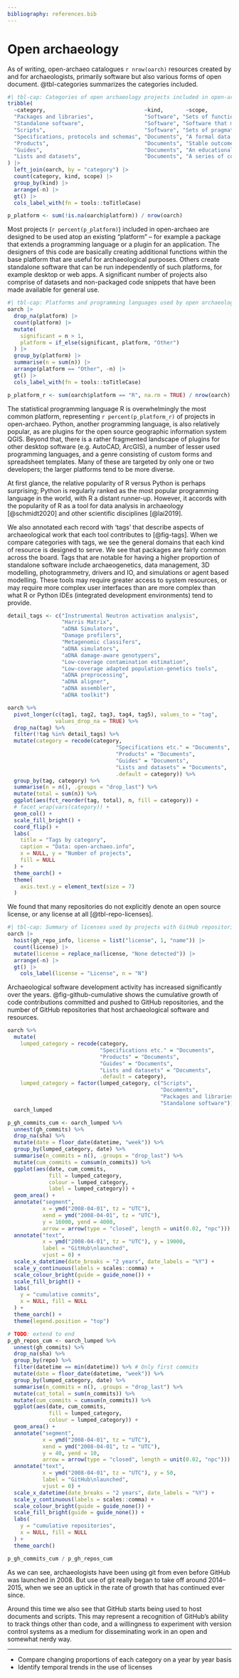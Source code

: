```yaml
---
bibliography: references.bib
---
```


# Open archaeology

```{=html}
<!-- Results I: description of open archaeology projects

- What kind of projects comprise open archaeology?
  x Breakdown of tags and categories
  x Breakdown of platforms and languages
  x Tags by category
  x Licenses?
- How has this changed over time?
  - Growth of open archaeology by number of commits
  - Growth of open archaeology by number of repos
  - Compare changing proportions of each category on a year by year basis
  - Identify periods associated with different rates of growth, and relate these with different general attitudes in the history of digital archaeology
-->
```
As of writing, open-archaeo catalogues `r nrow(oarch)` resources created by and for archaeologists, primarily software but also various forms of open document.
@tbl-categories summarizes the categories included.

```r
#| tbl-cap: Categories of open archaeology projects included in open-archaeo
tribble(
  ~category,                               ~kind,       ~scope,
  "Packages and libraries",                "Software", "Sets of functions assembled with clear purpose, and made accessible using standards established by an underlying platform.",
  "Standalone software",                   "Software", "Software that may be operated without needing to first access an underlying platform.",
  "Scripts",                               "Software", "Sets of pragmatically assembled mutable functions, often lacking complete documentation or adherence to protocols that would otherwise facilitate secondary use outside their original contexts of creation.",
  "Specifications, protocols and schemas", "Documents", "A formal data structure or framework intended to be used as a model.",
  "Products",                              "Documents", "Stable outcomes of creative work.",
  "Guides",                                "Documents", "An educational resource or documented protocol meant to instruct readers how to apply relevant tools or techniques.",
  "Lists and datasets",                    "Documents", "A series of consistently organized observations assembled with purpose."
) |>
  left_join(oarch, by = "category") |>
  count(category, kind, scope) |>
  group_by(kind) |>
  arrange(-n) |>
  gt() |>
  cols_label_with(fn = tools::toTitleCase)
```

```r
p_platform <- sum(!is.na(oarch$platform)) / nrow(oarch)
```

Most projects (`r percent(p_platform)`) included in open-archaeo are designed to be used atop an existing "platform" -- for example a package that extends a programming language or a plugin for an application.
The designers of this code are basically creating additional functions within the base platform that are useful for archaeological purposes.
Others create standalone software that can be run independently of such platforms, for example desktop or web apps.
A significant number of projects also comprise of datasets and non-packaged code snippets that have been made available for general use.

```r
#| tbl-cap: Platforms and programming languages used by open archaeology projects
oarch |>
  drop_na(platform) |>
  count(platform) |>
  mutate(
    significant = n > 1,
    platform = if_else(significant, platform, "Other")
  ) |>
  group_by(platform) |>
  summarise(n = sum(n)) |>
  arrange(platform == "Other", -n) |>
  gt() |>
  cols_label_with(fn = tools::toTitleCase)
```

```r
p_platform_r <- sum(oarch$platform == "R", na.rm = TRUE) / nrow(oarch)
```

The statistical programming language R is overwhelmingly the most common platform, representing `r percent(p_platform_r)` of projects in open-archaeo.
Python, another programming language, is also relatively popular, as are plugins for the open source geographic information system QGIS.
Beyond that, there is a rather fragmented landscape of plugins for other desktop software (e.g. AutoCAD, ArcGIS), a number of lesser used programming languages, and a genre consisting of custom forms and spreadsheet templates.
Many of these are targeted by only one or two developers; the larger platforms tend to be more diverse.

At first glance, the relative popularity of R versus Python is perhaps surprising; Python is regularly ranked as the most popular programming language in the world, with R a distant runner-up.
However, it accords with the popularity of R as a tool for data analysis in archaeology [@schmidt2020] and other scientific disciplines [@lai2019].

We also annotated each record with 'tags' that describe aspects of archaeological work that each tool contributes to [@fig-tags].
When we compare categories with tags, we see the general domains that each kind of resource is designed to serve.
We see that packages are fairly common across the board.
Tags that are notable for having a higher proportion of standalone software include archaeogenetics, data management, 3D modelling, photogrammetry, drivers and IO, and simulations or agent based modelling.
These tools may require greater access to system resources, or may require more complex user interfaces than are more complex than what R or Python IDEs (integrated development environments) tend to provide.

<!-- TODO: can we say anything more concrete about the tags? 
ZB response: We can look at the development of tags over time. For instance, a chart documenting year-over-year growth of each tag based on date of each project's first commit. I imagine this as a stacked bar chart (similar to below) but with segments coded to represent year of first commit. This would fit at the end of this section, under fog-github-cumulative. We can add charts documenting growth of platforms and licenses too. -->

```r
detail_tags <- c("Instrumental Neutron activation analysis",
                 "Harris Matrix",
                 "aDNA Simulators",
                 "Damage profilers",
                 "Metagenomic classifers",
                 "aDNA simulators",
                 "aDNA damage-aware genotypers",
                 "Low-coverage contamination estimation",
                 "Low-coverage adapted population-genetics tools",
                 "aDNA preprocessing",
                 "aDNA aligner",
                 "aDNA assembler",
                 "aDNA toolkit")

oarch %>%
  pivot_longer(c(tag1, tag2, tag3, tag4, tag5), values_to = "tag",
               values_drop_na = TRUE) %>%
  drop_na(tag) %>%
  filter(!tag %in% detail_tags) %>%
  mutate(category = recode(category,
                                  "Specifications etc." = "Documents",
                                  "Products" = "Documents",
                                  "Guides" = "Documents",
                                  "Lists and datasets" = "Documents",
                                  .default = category)) %>%
  group_by(tag, category) %>%
  summarise(n = n(), .groups = "drop_last") %>%
  mutate(total = sum(n)) %>%
  ggplot(aes(fct_reorder(tag, total), n, fill = category)) +
  # facet_wrap(vars(category)) +
  geom_col() +
  scale_fill_bright() +
  coord_flip() +
  labs(
    title = "Tags by category",
    caption = "Data: open-archaeo.info",
    x = NULL, y = "Number of projects",
    fill = NULL
  ) +
  theme_oarch() +
  theme(
    axis.text.y = element_text(size = 7)
  )
```


<!-- TODO: expand. -->
We found that many repositories do not explicitly denote an open source license, or any license at all [@tbl-repo-licenses].

```r
#| tbl-cap: Summary of licenses used by projects with GitHub repositories.
oarch |>
  hoist(gh_repo_info, license = list("license", 1, "name")) |>
  count(license) |>
  mutate(license = replace_na(license, "None detected")) |>
  arrange(-n) |>
  gt() |>
    cols_label(license = "License", n = "N")
```

Archaeological software development activity has increased significantly over the years.
@fig-github-cumulative shows the cumulative growth of code contributions committed and pushed to GitHub repositories, and the number of GitHub repositories that host archaeological software and resources.

```r
oarch %>% 
  mutate(
    lumped_category = recode(category,
                             "Specifications etc." = "Documents",
                             "Products" = "Documents",
                             "Guides" = "Documents",
                             "Lists and datasets" = "Documents",
                             .default = category),
    lumped_category = factor(lumped_category, c("Scripts",
                                                "Documents",
                                                "Packages and libraries",
                                                "Standalone software")) ) ->
  oarch_lumped

p_gh_commits_cum <- oarch_lumped %>%
  unnest(gh_commits) %>%
  drop_na(sha) %>%
  mutate(date = floor_date(datetime, "week")) %>%
  group_by(lumped_category, date) %>%
  summarise(n_commits = n(), .groups = "drop_last") %>%
  mutate(cum_commits = cumsum(n_commits)) %>%
  ggplot(aes(date, cum_commits,
             fill = lumped_category,
             colour = lumped_category,
             label = lumped_category)) +
  geom_area() +
  annotate("segment", 
           x = ymd("2008-04-01", tz = "UTC"), 
           xend = ymd("2008-04-01", tz = "UTC"),
           y = 16000, yend = 4000,
           arrow = arrow(type = "closed", length = unit(0.02, "npc"))) +
  annotate("text", 
           x = ymd("2008-04-01", tz = "UTC"), y = 19000,
           label = "GitHub\nlaunched",
           vjust = 0) +
  scale_x_datetime(date_breaks = "2 years", date_labels = "%Y") +
  scale_y_continuous(labels = scales::comma) +
  scale_colour_bright(guide = guide_none()) +
  scale_fill_bright() +
  labs(
    y = "cumulative commits",
    x = NULL, fill = NULL
  ) +
  theme_oarch() +
  theme(legend.position = "top")

# TODO: extend to end
p_gh_repos_cum <- oarch_lumped %>%
  unnest(gh_commits) %>%
  drop_na(sha) %>%
  group_by(repo) %>% 
  filter(datetime == min(datetime)) %>% # Only first commits
  mutate(date = floor_date(datetime, "week")) %>%
  group_by(lumped_category, date) %>%
  summarise(n_commits = n(), .groups = "drop_last") %>%
  mutate(cat_total = sum(n_commits)) %>%
  mutate(cum_commits = cumsum(n_commits)) %>%
  ggplot(aes(date, cum_commits,
             fill = lumped_category,
             colour = lumped_category)) +
  geom_area() +
  annotate("segment",
           x = ymd("2008-04-01", tz = "UTC"),
           xend = ymd("2008-04-01", tz = "UTC"),
           y = 40, yend = 10,
           arrow = arrow(type = "closed", length = unit(0.02, "npc"))) +
  annotate("text",
           x = ymd("2008-04-01", tz = "UTC"), y = 50,
           label = "GitHub\nlaunched",
           vjust = 0) +
  scale_x_datetime(date_breaks = "2 years", date_labels = "%Y") +
  scale_y_continuous(labels = scales::comma) +
  scale_colour_bright(guide = guide_none()) +
  scale_fill_bright(guide = guide_none()) +
  labs(
    y = "cumulative repositories",
    x = NULL, fill = NULL
  ) +
  theme_oarch()

p_gh_commits_cum / p_gh_repos_cum
```

As we can see, archaeologists have been using git from even before GitHub was launched in 2008.
But use of git really began to take off around 2014--2015, when we see an uptick in the rate of growth that has continued ever since.

Around this time we also see that GitHub starts being used to host documents and scripts.
This may represent a recognition of GitHub's ability to track things other than code, and a willingness to experiment with version control systems as a medium for disseminating work in an open and somewhat nerdy way.

------------------------------------------------------------------------

-   Compare changing proportions of each category on a year by year basis
-   Identify temporal trends in the use of licenses
